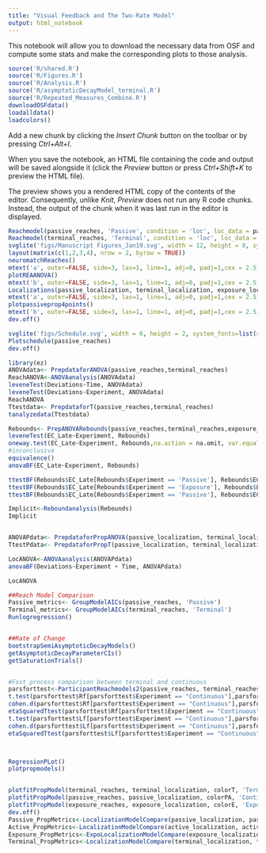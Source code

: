 ```yaml
---
title: "Visual Feedback and The Two-Rate Model"
output: html_notebook
---
```


This notebook will allow you to download the necessary data from OSF and compute some stats and make the corresponding plots to those analysis. 

```r
source('R/shared.R')
source('R/Figures.R')
source('R/Analysis.R')
source('R/asymptoticDecayModel_terminal.R')
source('R/Repeated_Measures_Combine.R')
downloadOSFdata()
loadalldata()
loadcolors()
```


Add a new chunk by clicking the *Insert Chunk* button on the toolbar or by pressing *Ctrl+Alt+I*.

When you save the notebook, an HTML file containing the code and output will be saved alongside it (click the *Preview* button or press *Ctrl+Shift+K* to preview the HTML file).

The preview shows you a rendered HTML copy of the contents of the editor. Consequently, unlike *Knit*, *Preview* does not run any R code chunks. Instead, the output of the chunk when it was last run in the editor is displayed.

```r
Reachmodel(passive_reaches, 'Passive', condition = 'loc', loc_data = passive_localization, color = colorPA)
Reachmodel(terminal_reaches, 'Terminal', condition = 'loc', loc_data = terminal_localization, color = colorT)
svglite('figs/Manuscript Figures_Jan19.svg', width = 12, height = 8, system_fonts=list(sans = "Arial"))
layout(matrix(c(1,2,3,4), nrow = 2, byrow = TRUE))
neuromatchReaches()
mtext('a', outer=FALSE, side=3, las=1, line=1, adj=0, padj=1,cex = 2.5)
plotREAANOVA()
mtext('b', outer=FALSE, side=3, las=1, line=1, adj=0, padj=1,cex = 2.5)
Localizations(passive_localization, terminal_localization, exposure_localization)
mtext('a', outer=FALSE, side=3, las=1, line=1, adj=0, padj=1,cex = 2.5)
plotpassiveprop4points()
mtext('b', outer=FALSE, side=3, las=1, line=1, adj=0, padj=1,cex = 2.5)
dev.off()

svglite('figs/Schedule.svg', width = 6, height = 2, system_fonts=list(sans = "Arial"))
Plotschedule(passive_reaches)
dev.off()


```


```r
library(ez)
ANOVAdata<- PrepdataforANOVA(passive_reaches,terminal_reaches)
ReachANOVA<-ANOVAanalysis(ANOVAdata)
leveneTest(Deviations~Time, ANOVAdata)
leveneTest(Deviations~Experiment, ANOVAdata)
ReachANOVA
Ttestdata<- PrepdataforT(passive_reaches,terminal_reaches)
tanalyzedata(Ttestdata)

Rebounds<- PrepANOVARebounds(passive_reaches,terminal_reaches,exposure_reaches)
leveneTest(EC_Late~Experiment, Rebounds)
oneway.test(EC_Late~Experiment, Rebounds,na.action = na.omit, var.equal = FALSE)
#inconclusive
equivalence()
anovaBF(EC_Late~Experiment, Rebounds)

ttestBF(Rebounds$EC_Late[Rebounds$Experiment == 'Passive'], Rebounds$EC_Late[Rebounds$Experiment == 'Terminal'], paired = FALSE)
ttestBF(Rebounds$EC_Late[Rebounds$Experiment == 'Exposure'], Rebounds$EC_Late[Rebounds$Experiment == 'Terminal'], paired = FALSE)
ttestBF(Rebounds$EC_Late[Rebounds$Experiment == 'Passive'], Rebounds$EC_Late[Rebounds$Experiment == 'Exposure'], paired = FALSE)

Implicit<-Reboundanalysis(Rebounds)
Implicit


ANOVAPdata<- PrepdataforPropANOVA(passive_localization, terminal_localization, exposure_localization)
TtestPdata<- PrepdataforPropT(passive_localization, terminal_localization, exposure_localization)

LocANOVA<-ANOVAanalysis(ANOVAPdata)
anovaBF(Deviations~Experiment + Time, ANOVAPdata)

LocANOVA

##Reach Model Comparison
Passive_metrics<- GroupModelAICs(passive_reaches, 'Passive')
Terminal_metrics<- GroupModelAICs(terminal_reaches, 'Terminal')
Runlogregression()


##Rate of Change
bootstrapSemiAsymptoticDecayModels()
getAsymptoticDecayParameterCIs()
getSaturationTrials()


#Fast process comparison between terminal and continuous
parsforttest<-ParticipantReachmodels2(passive_reaches, terminal_reaches)
t.test(parsforttest$Rf[parsforttest$Experiment == "Continuous"],parsforttest$Rf[parsforttest$Experiment == "Terminal"]) 
cohen.d(parsforttest$Rf[parsforttest$Experiment == "Continuous"],parsforttest$Rf[parsforttest$Experiment == "Terminal"], na.rm = TRUE)
etaSquaredTtest(parsforttest$Rf[parsforttest$Experiment == "Continuous"],parsforttest$Rf[parsforttest$Experiment == "Terminal"], na.rm = TRUE)
t.test(parsforttest$Lf[parsforttest$Experiment == "Continuous"],parsforttest$Lf[parsforttest$Experiment == "Terminal"]) 
cohen.d(parsforttest$Lf[parsforttest$Experiment == "Continuous"],parsforttest$Lf[parsforttest$Experiment == "Terminal"], na.rm = TRUE)
etaSquaredTtest(parsforttest$Lf[parsforttest$Experiment == "Continuous"],parsforttest$Lf[parsforttest$Experiment == "Terminal"], na.rm = TRUE)




```


```r
RegressionPLot()
plotpropmodels()


plotfitPropModel(terminal_reaches, terminal_localization, colorT, 'Terminal Prop Model')
plotfitPropModel(passive_reaches, passive_localization, colorPA, 'Continuous Prop Model')
plotfitPropModel(exposure_reaches, exposure_localization, colorE, 'Exposure Prop Model', exp = 'exp')
dev.off()
Passive_PropMetrics<-LocalizationModelCompare(passive_localization, passive_reaches, colorPA)
Active_PropMetrics<-LocalizationModelCompare(active_localization, active_reaches, colorA)
Exposure_PropMetrics<-ExpoLocalizationModelCompare(exposure_localization, exposure_reaches, colorE)
Terminal_PropMetrics<-LocalizationModelCompare(terminal_localization, terminal_reaches, colorT)
```

